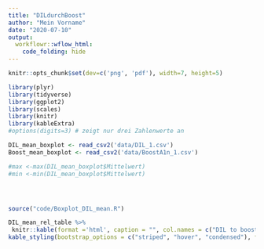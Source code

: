 ```yaml
---
title: "DILdurchBoost"
author: "Mein Vorname"
date: "2020-07-10"
output: 
  workflowr::wflow_html:
    code_folding: hide
---
```


```r

knitr::opts_chunk$set(dev=c('png', 'pdf'), width=7, height=5)

```


```r
library(plyr)
library(tidyverse)
library(ggplot2)
library(scales)
library(knitr)
library(kableExtra)
#options(digits=3) # zeigt nur drei Zahlenwerte an

DIL_mean_boxplot <- read_csv2('data/DIL_1.csv')
Boost_mean_boxplot <- read_csv2('data/BoostA1n_1.csv')
```

```r
#max <-max(DIL_mean_boxplot$Mittelwert)
#min <-min(DIL_mean_boxplot$Mittelwert)




source("code/Boxplot_DIL_mean.R")

DIL_mean_rel_table %>%
 knitr::kable(format ='html', caption = "", col.names = c("DIL to boost relation relative to the first fraction", "Numbers")) %>%
kable_styling(bootstrap_options = c("striped", "hover", "condensed"), full_width = FALSE) 









```


